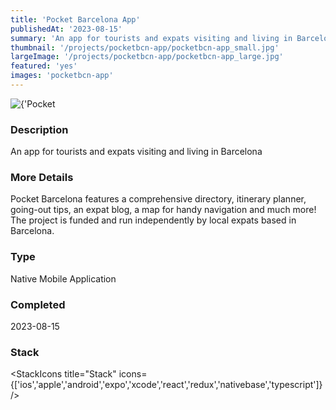 ```yaml
---
title: 'Pocket Barcelona App'
publishedAt: '2023-08-15'
summary: 'An app for tourists and expats visiting and living in Barcelona'
thumbnail: '/projects/pocketbcn-app/pocketbcn-app_small.jpg'
largeImage: '/projects/pocketbcn-app/pocketbcn-app_large.jpg'
featured: 'yes'
images: 'pocketbcn-app'
---
```


<div className="relative w-full h-[400px] sm:h-[600px] md:h-[760px] lg:h-[920px]">
  <Image
    alt={'Pocket Barcelona App'}
    src={'/projects/pocketbcn-app/pocketbcn-app.jpg'}
    sizes="(max-width: 640px) 100%, 100%"
    fill={true}
    priority
    style={{
      objectFit: 'contain'
    }}
  />
</div>

### Description

An app for tourists and expats visiting and living in Barcelona

### More Details

Pocket Barcelona features a comprehensive directory, itinerary planner, going-out tips, an expat blog, a map for handy navigation and much more! The project is funded and run independently by local expats based in Barcelona.

### Type

Native Mobile Application


### Completed
2023-08-15



### Stack

<StackIcons
  title="Stack"
  icons={['ios','apple','android','expo','xcode','react','redux','nativebase','typescript']}
  />
